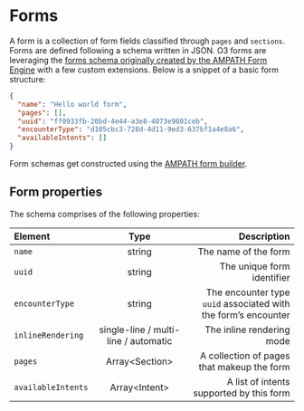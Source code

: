 # Forms

A form is a collection of form fields classified through `pages` and `sections`. Forms are defined following a schema written in JSON. O3 forms are leveraging the [forms schema originally created by the AMPATH Form Engine](https://ampath-forms.vercel.app/core-concepts) with a few custom extensions. Below is a snippet of a basic form structure:

```json copy
{
  "name": "Hello world form",
  "pages": [],
  "uuid": "ff0933fb-20bd-4e44-a3e8-4073e9801ceb",
  "encounterType": "d105cbc3-728d-4d11-9ed3-637bf1a4e8a6",
  "availableIntents": []
}
```

Form schemas get constructed using the [AMPATH form builder](https://ampath-forms.vercel.app/getting-started#create-a-form).

## Form properties

The schema comprises of the following properties:

| Element            |                 Type                 |                                                    Description |
| :----------------- | :----------------------------------: | -------------------------------------------------------------: |
| `name`             |                string                |                                           The name of the form |
| `uuid`             |                string                |                                     The unique form identifier |
| `encounterType`    |                string                | The encounter type `uuid` associated with the form’s encounter |
| `inlineRendering`  | single-line / multi-line / automatic |                                      The inline rendering mode |
| `pages`            |           Array\<Section\>           |                     A collection of pages that makeup the form |
| `availableIntents` |           Array\<Intent\>            |                       A list of intents supported by this form |
